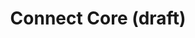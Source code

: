 ---
title: Connect Core (draft)
description: Learn about the initial token allocation and configure in your EVM blockchain.
updated: 2024-05-31
authors: [ashucoder9]
---